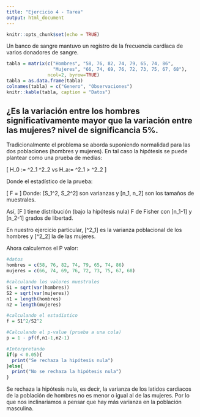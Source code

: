 ```yaml
---
title: "Ejercicio 4 - Tarea"
output: html_document
---
```


```r
knitr::opts_chunk$set(echo = TRUE)
```

Un banco de sangre mantuvo un registro de la frecuencia cardíaca de varios donadores de sangre.

```r
tabla = matrix(c("Hombres", "58, 76, 82, 74, 79, 65, 74, 86",
                 "Mujeres", "66, 74, 69, 76, 72, 73, 75, 67, 68"),
               ncol=2, byrow=TRUE)
tabla = as.data.frame(tabla)
colnames(tabla) = c("Genero", "Observaciones")
knitr::kable(tabla, caption = "Datos")
```

## ¿Es la variación entre los hombres significativamente mayor que la variación entre las mujeres? nivel de significancia 5%.

Tradicionalmente el problema se aborda suponiendo normalidad para las dos poblaciones (hombres y mujeres). En tal caso la hipótesis se puede plantear como una prueba de medias:

\[
H_0 := \sigma^2_1 \leq \sigma^2_2 \quad vs \quad H_a:= \sigma^2_1 > \sigma^2_2
\]


Donde el estadístico de la prueba:

\[
F = \frac{S_1^2}{S_2^2}
\]
Donde:
\[S_1^2, S_2^2\] son varianzas y \[n_1, n_2\] son los tamaños de muestrales. 

Así, \[F \] tiene distribución (bajo la hipótesis nula) F de Fisher con \[n_1-1\] y \[n_2-1\] grados de libertad.


En nuestro ejercicio particular, \[\sigma^2_1\] es la varianza poblacional de los hombres y \[\sigma^2_2\] la de las mujeres.

Ahora calculemos el P valor:
```r
#datos
hombres = c(58, 76, 82, 74, 79, 65, 74, 86)
mujeres = c(66, 74, 69, 76, 72, 73, 75, 67, 68)

#calculando los valores muestrales
S1 = sqrt(var(hombres))
S2 = sqrt(var(mujeres))
n1 = length(hombres)
n2 = length(mujeres)

#calculando el estadistico
f = S1^2/S2^2

#Calculando el p-value (prueba a una cola)
p = 1 - pf(f,n1-1,n2-1)

#Interpretando
if(p < 0.05){
  print("Se rechaza la hipótesis nula")
}else{
  print("No se rechaza la hipótesis nula")
}
```

Se rechaza la hipótesis nula, es decir, la varianza de los latidos cardiacos de la población de hombres no es menor o igual al de las mujeres. Por lo que nos inclinariamos a pensar que hay más varianza en la población masculina.